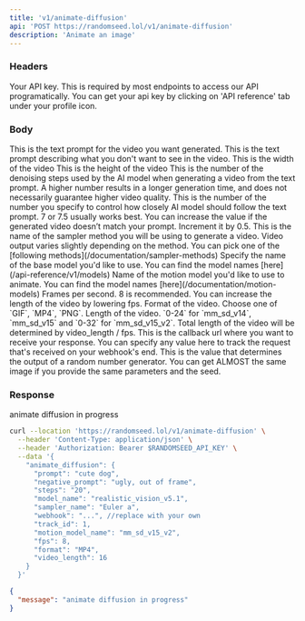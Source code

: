 ```yaml
---
title: 'v1/animate-diffusion'
api: 'POST https://randomseed.lol/v1/animate-diffusion'
description: 'Animate an image'
---
```

### Headers

<ParamField header="Authorization" type="string">
  Your API key. This is required by most endpoints to access our API programatically. You can get your api key by clicking on 'API reference' tab under your profile icon.
</ParamField>

### Body

<ParamField body="prompt" type="string" required>
  This is the text prompt for the video you want generated.
</ParamField>

<ParamField body="negative_prompt" type="string" default="">
  This is the text prompt describing what you don't want to see in the video.
</ParamField>

<ParamField body="width" type="string" default="512">
  This is the width of the video
</ParamField>

<ParamField body="height" type="string" default="512">
  This is the height of the video
</ParamField>

<ParamField body="steps" type="string" default="50">
  This is the number of the denoising steps used by the AI model when generating a video from the text prompt. A higher number results in a longer generation time, and does not necessarily guarantee higher video quality.
</ParamField>

<ParamField body="cfg_scale" type="float" default="7.0">
  This is the number of the number you specify to control how closely AI model should follow the text prompt. 7 or 7.5 usually works best. You can increase the value if the generated video doesn’t match your prompt. Increment it by 0.5.
</ParamField>

<ParamField body="sampler_name" type="string" required>
  This is the name of the sampler method you will be using to generate a video. Video output varies slightly depending on the method.
  You can pick one of the [following methods](/documentation/sampler-methods)
</ParamField>

<ParamField body="model_name" type="string" required>
  Specify the name of the base model you'd like to use. You can find the model names [here](/api-reference/v1/models)
</ParamField>

<ParamField body="motion_model_name" type="string" required>
  Name of the motion model you'd like to use to animate. You can find the model names [here](/documentation/motion-models)
</ParamField>

<ParamField body="fps" type="integer" required>
  Frames per second. 8 is recommended. You can increase the length of the video by lowering fps.
</ParamField>

<ParamField body="format" type="string" required>
  Format of the video. Choose one of `GIF`, `MP4`, `PNG`.
</ParamField>

<ParamField body="video_length" type="integer" required>
  Length of the video. `0-24` for `mm_sd_v14`, `mm_sd_v15` and `0-32` for `mm_sd_v15_v2`. Total length of the video will be determined by video_length / fps.
</ParamField>

<ParamField body="webhook" type="string" required>
  This is the callback url where you want to receive your response.
</ParamField>

<ParamField body="track_id" type="string">
  You can specify any value here to track the request that's received on your webhook's end.
</ParamField>

<ParamField body="seed" type="string" default="-1">
  This is the value that determines the output of a random number generator. You can get ALMOST the same image if you provide the same parameters and the seed.
</ParamField>


### Response

<ResponseField name="message" type="string">
  animate diffusion in progress
</ResponseField>

<RequestExample>

```bash Example Request
curl --location 'https://randomseed.lol/v1/animate-diffusion' \
  --header 'Content-Type: application/json' \
  --header 'Authorization: Bearer $RANDOMSEED_API_KEY' \
  --data '{
    "animate_diffusion": {
      "prompt": "cute dog",
      "negative_prompt": "ugly, out of frame",
      "steps": "20",
      "model_name": "realistic_vision_v5.1",
      "sampler_name": "Euler a",
      "webhook": "...", //replace with your own
      "track_id": 1,
      "motion_model_name": "mm_sd_v15_v2",
      "fps": 8,
      "format": "MP4",
      "video_length": 16
    }
  }'
```

</RequestExample>

<ResponseExample>

```json Response
{
  "message": "animate diffusion in progress"
}
```
</ResponseExample>
